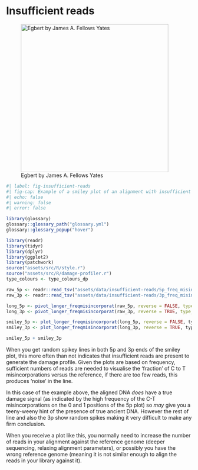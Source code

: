 # Insufficient reads


![Egbert by James A. Fellows Yates](/assets/images/insufficient-reads/egbert.png){#fig-insufficient-reads-caricature height=400px}


```r
#| label: fig-insufficient-reads
#| fig-cap: Example of a smiley plot of an alignment with insufficient reads to generate a confident smiley plot. Data taken from a non-UDG library of a captured Woolly Mammoth mitochondrial genome (JK2782) from [@Fellows_Yates2017-rp], and sampled aligned reads down to 50 reads. Damage data generated using [DamageProfiler](/intro.qmd) and plotted using R and tidyverse packages [@Wickham2019-ot].
#| echo: false
#| warning: false
#| error: false

library(glossary)
glossary::glossary_path("glossary.yml")
glossary::glossary_popup("hover")

library(readr)
library(tidyr)
library(dplyr)
library(ggplot2)
library(patchwork)
source("assets/src/R/style.r")
source("assets/src/R/damage-profiler.r")
type_colours <- type_colours_dp

raw_5p <- readr::read_tsv("assets/data/insufficient-reads/5p_freq_misincorporations.txt", comment = "#")
raw_3p <- readr::read_tsv("assets/data/insufficient-reads/3p_freq_misincorporations.txt", comment = "#")

long_5p <- pivot_longer_freqmisincorporat(raw_5p, reverse = FALSE, type_colours = type_colours)
long_3p <- pivot_longer_freqmisincorporat(raw_3p, reverse = TRUE, type_colours = type_colours)

smiley_5p <- plot_longer_freqmisincorporat(long_5p, reverse = FALSE, type_colours)
smiley_3p <- plot_longer_freqmisincorporat(long_3p, reverse = TRUE, type_colours)

smiley_5p + smiley_3p

```

When you get random spikey lines in both 5p and 3p ends of the smiley plot, this more often than not indicates that insufficient reads are present to generate the damage profile. Given the plots are based on frequency, sufficient numbers of reads are needed to visualise the 'fraction' of C to T misincorporations versus the reference, if there are too few reads, this produces 'noise' in the line.

In this case of the example above, the aligned DNA _does_ have a true damage signal (as indicated by the high frequency of the C-T misincorporations on the 0 and 1 positions of the 5p plot) so _may_ give you a teeny-weeny hint of the presence of true ancient DNA. However the rest of line and also the 3p show random spikes making it very difficult to make any firm conclusion.

When you receive a plot like this, you normally need to increase the number of reads in your alignment against the reference genome (deeper sequencing, relaxing alignment parameters), or possibly you have the wrong reference genome (meaning it is not similar enough to align the reads in your library against it).